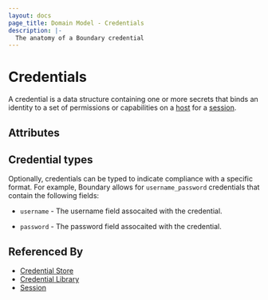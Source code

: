 ```yaml
---
layout: docs
page_title: Domain Model - Credentials
description: |-
  The anatomy of a Boundary credential
---
```


# Credentials

A credential is a data structure containing one or more secrets
that binds an identity to a set of permissions or capabilities
on a [host][] for a [session][].

## Attributes

## Credential types

Optionally, credentials can be typed to indicate compliance with a specific
format. For example, Boundary allows for `username_password` credentials that
contain the following fields:

- `username` - The username field assocaited with the credential.

- `password` - The password field assocaited with the credential.

## Referenced By

- [Credential Store][]
- [Credential Library][]
- [Session][]

[credential library]: /docs/concepts/domain-model/credential-libraries
[credential libraries]: /docs/concepts/domain-model/credential-libraries
[credential store]: /docs/concepts/domain-model/credential-stores
[credential stores]: /docs/concepts/domain-model/credential-stores
[host]: /docs/concepts/domain-model/hosts
[session]: /docs/concepts/domain-model/sessions
